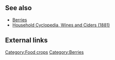 == See also ==
*[[Berries]]
*[[Wines|Household Cyclopedia, Wines and Ciders (1881)]]

== External links ==

[[Category:Food crops]]
[[Category:Berries]]